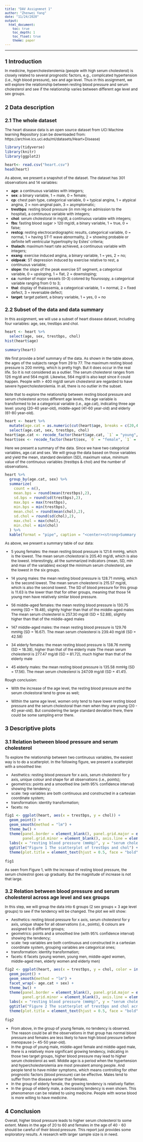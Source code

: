 ```yaml
---
title: "DAV Assignmnet 1"
author: "Zhenwei Yang"
date: "11/24/2020"
output: 
  html_document:
    toc: true
    toc_depth: 1 
    toc_float: true
    theme: paper
---
```


<style type="text/css">

body{ /* Normal  */
      font-size: 12px;
  }
td {  /* Table  */
  font-size: 12px;
}
h1.title {
  font-size: 20px;
  color: DarkGreen;
}
h1 { /* Header 1 */
  font-size: 18px;
}
h2 { /* Header 2 */
    font-size: 16px;
}
h3 { /* Header 3 */
  font-size: 14px;
}
code.r{ /* Code block */
    font-size: 12px;
}
pre { /* Code block - determines code spacing between lines */
    font-size: 12px;
}
</style>

---

# 1 Introduction

In medicine, hypercholesterolemia (people with high serum cholesterol) is closely related to several prognostic factors, e.g., complicated hypertension (i.e., high blood pressure), sex and age level. Thus in this assignment, we will explore the relationship between resting blood pressure and serum cholesterol and see if the relationship varies between different age level and sex groups.  

# 2 Data description

## 2.1 The whole dataset

The heart disease data is an open source dataset from UCI Machine learning Repository (can be downloaded from: https://archive.ics.uci.edu/ml/datasets/Heart+Disease) 

```r
library(tidyverse)
library(knitr)
library(ggplot2)
```

```r
heart<- read.csv("heart.csv")
head(heart)
```
As above, we present a snapshot of the dataset. The dataset has 301 observations and 14 variables: 

* **age**: a continuous variables with integers;
* **sex**: a binary variable, 1 = male, 0 = female;
* **cp**: chest pain type, categorical variable, 0 = typical angina, 1 = atypical angina, 2 = non-anginal pain, 3 = asymptomatic;
* **trestbps**: resting blood pressure (in mm Hg on admission to the hospital), a continuous variable with integers;
* **chol**: serum cholestoral in mg/dl, a continuous variable with integers;
* **fbs**: fasting blood sugar > 120 mg/dl, a binary variable, 1 = true, 0 = false;
* **restcg**: resting electrocardiographic results, categorical variable, 0 = normal, 1 = having ST-T wave abnormality, 2 = showing probable or definite left ventricular hypertrophy by Estes' criteria;
* **thalach**: maximum heart rate achieved, a continuous variable with integers;
* **exang**: exercise induced angina, a binary variable, 1 = yes, 2 = no;
* **oldpeak**: ST depression induced by exercise relative to rest, a continuous variable;
* **slope**: the slope of the peak exercise ST segment, a categorical variable, 0 = upsloping, 1 = flat, 2 = downsloping;
* **ca**: number of major vessels (0-3) colored by flourosopy, a categorical variable ranging from 0 to 3;
* **thal**: display of thalassemia, a categorical variable, 1 = normal, 2 = fixed defect, 3 = reversable defect;
* **target**: target patient, a binary variable, 1 = yes, 0 = no

## 2.2 Subset of the data and data summary
In this assignment, we will use a subset of heart disease dataset, including four variables: age, sex, trestbps and chol. 

```r
heart <- heart %>% 
  select(age, sex, trestbps, chol)
hist(heart$age)

summary(heart)
```

We first provide a brief summary of the data. As shown in the table above, the ages of the subjects range from 29 to 77. The maximum resting blood pressure is 200 mmHg, which is pretty high. But it does occur in the real life. So it is not considered as a outlier. The serum cholesterol ranges from 126 mg/dl and 564 mg/dl. Likewise, 564 mg/dl is also kept since it could happen. People with > 400 mg/dl serum cholesterol are regarded to have severe hypercholesterolemia. In all, there is no outlier in the subset.

Note that to explore the relationship between resting blood pressure and serum cholesterol across different age levels, the age variable is transformed to be a categorical variable (i.e., age.cat), indicating three age level: young (20-40 year-old), middle-aged (41-60 year-old) and elderly (61-80 year-old).
```r
heart <- heart %>% 
  mutate(age.cat = as.numeric(cut(heart$age, breaks = c(20,40,60,80),include.lowest = T))) %>% 
  select(age.cat, sex, trestbps, chol)
heart$age.cat <- recode_factor(heart$age.cat, `1` = "young", `2` = "middle-aged", `3` = "elderly")
heart$sex <- recode_factor(heart$sex, `0` = "female", `1` = "male")
```

Here we present a summary of the data. Since we have two categorical variables, age.cat and sex. We will group the data based on those variables and yield the mean, standard deviation (SD), maximum value, minimum value of the continuous variables (trestbps & chol) and the number of observations.
```r
heart %>% 
  group_by(age.cat, sex) %>% 
  summarize(
    count = n(),
    mean.bps = round(mean(trestbps),2),
    sd.bps = round(sd(trestbps),2),
    max.bps = max(trestbps),
    min.bps = min(trestbps),
    mean.chol = round(mean(chol),2),
    sd.chol = round(sd(chol),2),
    max.chol = max(chol),
    min.chol = min(chol)
  ) %>% 
  kable(format = "pipe", caption = "<center><strong>Summary of the heart disease data</strong></center>",align = "c")
```

As above, we present a summary table of our data:

* 5 young females: the mean resting blood pressure is 121.6 mmHg, which is the lowest. The mean serum cholestoral is 205.40 mg/dl, which is also the lowest. Interestingly, all the summarized indicators (mean, SD, min and max of the variables) except the minimum serum cholesterol, are the lowest in the six groups. 

* 14 young males: the mean resting blood pressure is 128.71 mmHg, which is the second lowest. The mean serum cholesterol is 215.57 mg/dl, which is also the second lowest. The SD of blood pressure for this group is 11.63 is the lower than that for other groups, meaning that those 14 young men have relatively similar blood pressure.

* 56 middle-aged females: the mean resting blood pressure is 130.75 mmHg (SD = 19.48), slightly higher than that of the middle-aged males The mean serum cholesterol is 257.30 mg/dl (SD = 52.88), slightly higher than that of the middle-aged males

* 147 middle-aged males: the mean resting blood pressure is 129.76 mmHg (SD = 16.67). The mean serum cholesterol is 239.40 mg/dl (SD = 42.58)

* 34 elderly females: the mean resting blood pressure is 138.76 mmHg (SD = 18.38), higher than that of the elderly male The mean serum cholesterol is 277.47 mg/dl (SD = 81.72), much higher than that of the elderly male

* 45 elderly males: the mean resting blood pressure is 135.58	mmHg (SD = 17.56). The mean serum cholesterol is 247.09 mg/dl (SD = 41.41).

Rough conclusion:

* With the increase of the age level, the resting blood pressure and the serum cholestoral tend to grow as well;

* Within the same age level, women only tend to have lower resting blood pressure and the serum cholestoral than men when they are young (20 - 40 year-old). But considering the large standard deviation there, there could be some sampling error there. 


# 3 Descriptive plots

## 3.1 Relation between blood pressure and serum cholesterol

To explore the relationship between two continuous variables, the easiest way is to do a scatterplot. In the following figure, we present a scatterplot with a smoothed line:

* Aesthetics: resting blood pressure for x axis, serum cholesterol for y axis, unique colour and shape for all observations (i.e., points);
* geometrics: points and a smoothed line (with 95% confidence interval) showing the tendency;
* scale: twp variables are both continuous and constructed in a cartesian coordinate system;
* transformation: identity transformation;
* facets: no

```r
fig1 <- ggplot(heart, aes(x = trestbps, y = chol)) +
  geom_point() +
  geom_smooth(method = "lm") + 
  theme_bw() + 
  theme(panel.border = element_blank(), panel.grid.major = element_blank(),
        panel.grid.minor = element_blank(), axis.line = element_line(colour = "black")) +
  labs(x = "resting blood pressure (mmHg)", y = "serum cholesterol (mg/dl)") + 
  ggtitle("Figure 1 The scatterplot of trestbps and chol") +
  theme(plot.title = element_text(hjust = 0.5, face = "bold"))

fig1
```

As seen from Figure 1, with the increase of resting blood pressure, the serum cholestrol goes up gradually. But the magnitude of increase is not that large.

## 3.2 Relation between blood pressure and serum cholesterol across age level and sex groups

In this step, we will group the data into 6 groups (2 sex groups $\times$ 3 age level groups) to see if the tendency will be changed. The plot we will show:

* Aesthetics: resting blood pressure for x axis, serum cholesterol for y axis, unique shape for all observations (i.e., points), 6 colours are assigned to 6 different groups;
* geometrics: points and a smoothed line (with 95% confidence interval) showing the tendency;
* scale: twp variables are both continuous and constructed in a cartesian coordinate system, grouping variables are categorical ones;
* transformation: identity transformation;
* facets: 6 facets (young women, young men, middle-aged women, middle-aged men, elderly women and elderly men)

```r
fig2 <- ggplot(heart, aes(x = trestbps, y = chol, color = interaction(sex, age.cat))) +
  geom_point() +
  geom_smooth(method = "lm") + 
  facet_wrap(~ age.cat + sex) +
  theme_bw() + 
  theme(panel.border = element_blank(), panel.grid.major = element_blank(),
        panel.grid.minor = element_blank(), axis.line = element_line(colour = "black")) +
  labs(x = "resting blood pressure (mmHg)", y = "serum cholesterol (mg/dl)") + 
  ggtitle("Figure 2 The scatterplot of trestbps and chol across 6 groups") +
  theme(plot.title = element_text(hjust = 0.5, face = "bold"))

fig2
```

* From above, in the group of young female, no tendency is observed. The reason could be all the observations in that group has normal blood pressure and females are less likely to have high blood pressure before menopause (~ 45-50 year-old).
* In the group of young male, middle-aged female and middle-aged male, there is a relatively more significant growing tendency, indicating in those two target groups, higher blood pressure may lead to higher serum cholesterol as well. Middle age is a period when the hypertension and hypercholesterolemia are most prevalent among people. And people tend to have milder symptoms, which means controlling for other prognostic factors (blood pressure) can be effective. Males tend to suffer from the disease earlier than females. 
* In the group of elderly female, the growing tendency is relatively flatter. 
* In the group of elderly male, a decreasing tendency is even shown. This phenomenon can be related to using medicine. People with worse blood is more willing to have medicine.


# 4 Conclusion

Overall, higher blood pressure leads to  higher serum cholesterol to some extent. Males in the age of 20 to 60 and females in the age of 40 - 60 should be careful of their blood pressure. This report just provides some exploratory results. A research with larger sample size is in need.




